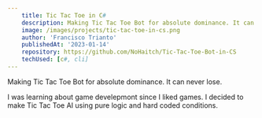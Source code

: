 ```yaml
---
    title: Tic Tac Toe in C#
    description: Making Tic Tac Toe Bot for absolute dominance. It can never lose
    image: /images/projects/tic-tac-toe-in-cs.png
    author: 'Francisco Trianto'
    publishedAt: '2023-01-14'
    repository: https://github.com/NoHaitch/Tic-Tac-Toe-Bot-in-CS
    techUsed: [c#, cli]
---
```



Making Tic Tac Toe Bot for absolute dominance. It can never lose.

I was learning about game develepmont since I liked games. I 
decided to make Tic Tac Toe AI using pure logic and hard coded conditions.